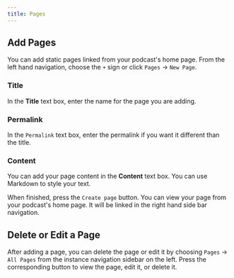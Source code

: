 ```yaml
---
title: Pages
---
```


## Add Pages

You can add static pages linked from your podcast's home page. From the left
hand navigation, choose the `+` sign or click `Pages` -> `New Page`.

### Title

In the **Title** text box, enter the name for the page you are adding.

### Permalink

In the `Permalink` text box, enter the permalink if you want it different than
the title.

### Content

You can add your page content in the **Content** text box. You can use Markdown
to style your text.

When finished, press the `Create page` button. You can view your page from your
podcast's home page. It will be linked in the right hand side bar navigation.

## Delete or Edit a Page

After adding a page, you can delete the page or edit it by choosing `Pages` ->
`All Pages` from the instance navigation sidebar on the left. Press the
corresponding button to view the page, edit it, or delete it.
